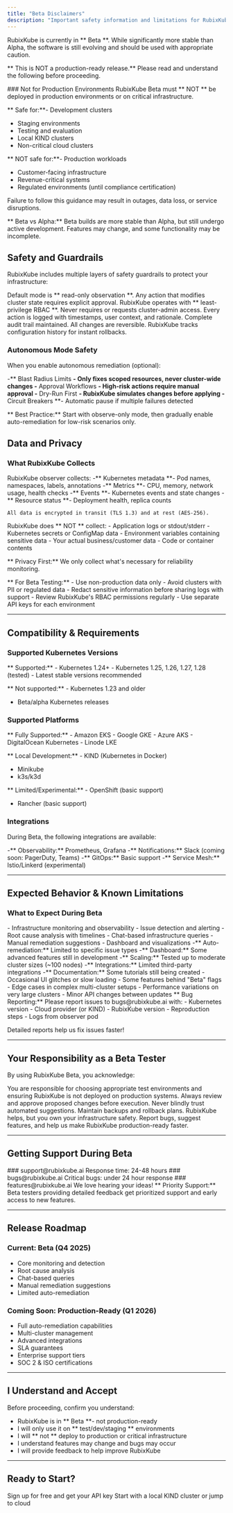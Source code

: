 ```yaml
---
title: "Beta Disclaimers"
description: "Important safety information and limitations for RubixKube Beta release"
---
```


RubixKube is currently in ** Beta **. While significantly more stable than Alpha, the software is still evolving and should be used with appropriate caution.  

** This is NOT a production-ready release.** Please read and understand the following before proceeding.

<Warning>
### Not for Production Environments
RubixKube Beta must ** NOT ** be deployed in production environments or on critical infrastructure.  

** Safe for:**-  Development clusters
-  Staging environments  
-  Testing and evaluation
-  Local KIND clusters
-  Non-critical cloud clusters

** NOT safe for:**-  Production workloads
-  Customer-facing infrastructure
-  Revenue-critical systems
-  Regulated environments (until compliance certification)

Failure to follow this guidance may result in outages, data loss, or service disruptions.
</Warning>

<Info>
** Beta vs Alpha:** Beta builds are more stable than Alpha, but still undergo active development. Features may change, and some functionality may be incomplete.
</Info>


## Safety and Guardrails

RubixKube includes multiple layers of safety guardrails to protect your infrastructure:

<CardGroup cols={2}>
  <Card title="Observe-Only by Default" icon="eye">
    Default mode is ** read-only observation **. Any action that modifies cluster state requires explicit approval.
  </Card>
  <Card title="Minimal Permissions" icon="key">
    RubixKube operates with ** least-privilege RBAC **. Never requires or requests cluster-admin access.
  </Card>
  <Card title="Full Audit Logging" icon="list">
    Every action is logged with timestamps, user context, and rationale. Complete audit trail maintained.
  </Card>
  <Card title="Rollback Ready" icon="rotate-left">
    All changes are reversible. RubixKube tracks configuration history for instant rollbacks.
  </Card>
</CardGroup>

### Autonomous Mode Safety

When you enable autonomous remediation (optional):

-** Blast Radius Limits **- Only fixes scoped resources, never cluster-wide changes
-** Approval Workflows **- High-risk actions require manual approval
-** Dry-Run First **- RubixKube simulates changes before applying
-** Circuit Breakers **- Automatic pause if multiple failures detected

<Warning>
** Best Practice:** Start with observe-only mode, then gradually enable auto-remediation for low-risk scenarios only.
</Warning>


## Data and Privacy

### What RubixKube Collects

<AccordionGroup>
  <Accordion title=" Data We Collect" icon="check">
    RubixKube observer collects:
    -** Kubernetes metadata **- Pod names, namespaces, labels, annotations
    -** Metrics **- CPU, memory, network usage, health checks
    -** Events **- Kubernetes events and state changes
    -** Resource status **- Deployment health, replica counts
    
    All data is encrypted in transit (TLS 1.3) and at rest (AES-256).
  </Accordion>

  <Accordion title=" Data We NEVER Collect" icon="xmark">
    RubixKube does ** NOT ** collect:
    -  Application logs or stdout/stderr
    -  Kubernetes secrets or ConfigMap data
    -  Environment variables containing sensitive data
    -  Your actual business/customer data
    -  Code or container contents
    
** Privacy First:** We only collect what's necessary for reliability monitoring.
  </Accordion>

  <Accordion title=" Security Best Practices" icon="lock">
** For Beta Testing:**    - Use non-production data only
    - Avoid clusters with PII or regulated data
    - Redact sensitive information before sharing logs with support
    - Review RubixKube's RBAC permissions regularly
    - Use separate API keys for each environment
  </Accordion>
</AccordionGroup>  

---

## Compatibility & Requirements

### Supported Kubernetes Versions

<Accordion title="Kubernetes Versions">
** Supported:**  - Kubernetes 1.24+
  - Kubernetes 1.25, 1.26, 1.27, 1.28 (tested)
  - Latest stable versions recommended
  
** Not supported:**  - Kubernetes 1.23 and older
  - Beta/alpha Kubernetes releases
</Accordion>

### Supported Platforms

<Accordion title="Cloud Providers">
** Fully Supported:**  -  Amazon EKS
  -  Google GKE
  -  Azure AKS
  -  DigitalOcean Kubernetes
  -  Linode LKE
  
** Local Development:**  -  KIND (Kubernetes in Docker)
  -  Minikube
  -  k3s/k3d
  
** Limited/Experimental:**  -  OpenShift (basic support)
  -  Rancher (basic support)
</Accordion>

### Integrations

During Beta, the following integrations are available:

-** Observability:** Prometheus, Grafana
-** Notifications:** Slack (coming soon: PagerDuty, Teams)
-** GitOps:** Basic support
-** Service Mesh:** Istio/Linkerd (experimental)

---

## Expected Behavior & Known Limitations

### What to Expect During Beta

<AccordionGroup>
  <Accordion title=" What Works Well">
    - Infrastructure monitoring and observability
    - Issue detection and alerting
    - Root cause analysis with timelines
    - Chat-based infrastructure queries
    - Manual remediation suggestions
    - Dashboard and visualizations
  </Accordion>

  <Accordion title=" Known Limitations">
    -** Auto-remediation:** Limited to specific issue types
    -** Dashboard:** Some advanced features still in development
    -** Scaling:** Tested up to moderate cluster sizes (~100 nodes)
    -** Integrations:** Limited third-party integrations
    -** Documentation:** Some tutorials still being created
  </Accordion>

  <Accordion title=" You May Encounter">
    - Occasional UI glitches or slow loading
    - Some features behind "Beta" flags
    - Edge cases in complex multi-cluster setups
    - Performance variations on very large clusters
    - Minor API changes between updates
  </Accordion>
</AccordionGroup>

<Note>
** Bug Reporting:** Please report issues to bugs@rubixkube.ai with:
- Kubernetes version
- Cloud provider (or KIND)
- RubixKube version
- Reproduction steps
- Logs from observer pod

Detailed reports help us fix issues faster!
</Note>

---

## Your Responsibility as a Beta Tester

By using RubixKube Beta, you acknowledge:

<CardGroup cols={2}>
  <Card title="Environment Safety" icon="shield">
    You are responsible for choosing appropriate test environments and ensuring RubixKube is not deployed on production systems.
  </Card>
  <Card title="Review Actions" icon="eye">
    Always review and approve proposed changes before execution. Never blindly trust automated suggestions.
  </Card>
  <Card title="Backup & Rollback" icon="database">
    Maintain backups and rollback plans. RubixKube helps, but you own your infrastructure safety.
  </Card>
  <Card title="Provide Feedback" icon="comment">
    Report bugs, suggest features, and help us make RubixKube production-ready faster.
  </Card>
</CardGroup>

---

## Getting Support During Beta

<CardGroup cols={3}>
  <Card title="Email Support" icon="envelope">
### support@rubixkube.ai
    Response time: 24-48 hours
  </Card>
  <Card title="Bug Reports" icon="bug">
### bugs@rubixkube.ai
    Critical bugs: under 24 hour response
  </Card>
  <Card title="Feature Requests" icon="lightbulb">
### features@rubixkube.ai
    We love hearing your ideas!
  </Card>
</CardGroup>

<Tip>
** Priority Support:** Beta testers providing detailed feedback get prioritized support and early access to new features.
</Tip>

---

## Release Roadmap

### Current: Beta (Q4 2025)
-  Core monitoring and detection
-  Root cause analysis
-  Chat-based queries
-  Manual remediation suggestions
-  Limited auto-remediation

### Coming Soon: Production-Ready (Q1 2026)
-  Full auto-remediation capabilities
-  Multi-cluster management
-  Advanced integrations
-  SLA guarantees
-  Enterprise support tiers
-  SOC 2 & ISO certifications

---

## I Understand and Accept

Before proceeding, confirm you understand:

-  RubixKube is in ** Beta **- not production-ready
-  I will only use it on ** test/dev/staging ** environments
-  I will ** not ** deploy to production or critical infrastructure
-  I understand features may change and bugs may occur
-  I will provide feedback to help improve RubixKube

---

## Ready to Start?

<CardGroup cols={2}>
  <Card
    title="Create Your Account"
    icon="user-plus"
    href="/getting-started/sign-up"
    horizontal
  >
    Sign up for free and get your API key
  </Card>
  <Card
    title="Install RubixKube"
    icon="download"
    href="/getting-started/installation-kind"
    horizontal
  >
    Start with a local KIND cluster or jump to cloud
  </Card>
</CardGroup>
